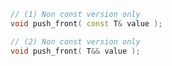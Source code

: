 ```cpp
// (1) Non const version only
void push_front( const T& value );

// (2) Non const version only
void push_front( T&& value );
```
